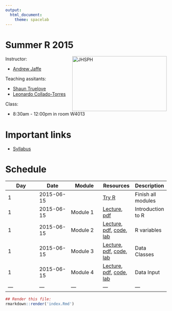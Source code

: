 ```yaml
---
output:
  html_document:
    theme: spacelab
---
```


Summer R 2015
=============

<a href="http://www.jhsph.edu/"><img alt = "JHSPH" align="right" src="http://www.aejaffe.com/media/jhu-bloomberg-logo.jpg" width=295 height=172/></a>

Instructor: 

* [Andrew Jaffe](http://www.aejaffe.com/)

Teaching assitants:

* [Shaun Truelove](http://www.iddynamics.jhsph.edu/people.html)
* [Leonardo Collado-Torres](http://lcolladotor.github.io/)

Class:

* 8:30am - 12:00pm in room W4013

# Important links

* [Syllabus](http://www.aejaffe.com/summerR_2015/docs/Syllabus-summerR-student.doc)

# Schedule

| Day  | Date  |  Module  | Resources  |  Description |
|---|---|---|---|---|
| 1  | 2015-06-15  |   | [Try R](http://tryr.codeschool.com/)  | Finish all modules  |
| 1  | 2015-06-15  | Module 1  | [Lecture](modules/module1.html), [pdf](modules/module1.pdf)  | Introduction to R  |
| 1  | 2015-06-15  | Module 2  | [Lecture](modules/module2.html), [pdf](modules/module2.pdf), [code](https://github.com/andrewejaffe/summerR_2015/blob/gh-pages/modules/module2.R), [lab](labs/module2_lab.R)  | R variables  |
| 1  | 2015-06-15  | Module 3  | [Lecture](modules/module3.html), [pdf](modules/module3.pdf), [code](https://github.com/andrewejaffe/summerR_2015/blob/gh-pages/modules/module3.R), [lab](labs/module3_lab.R)  | Data Classes  |
| 1  | 2015-06-15  | Module 4  | [Lecture](modules/module4.html), [pdf](modules/module4.pdf), [code](https://github.com/andrewejaffe/summerR_2015/blob/gh-pages/modules/module4.R), [lab](labs/module4_lab.R)  | Data Input  |
|---|---|---|---|---|

<!-- Add links to the rest of the material as we go

| 2  | 2015-06-16  | Module 5  | [Lecture](modules/module5.html), [pdf](modules/module5.pdf), [code](https://github.com/andrewejaffe/summerR_2015/blob/gh-pages/modules/module5.R), [lab](labs/module5_lab.txt)  | Data I/O + Subset |
| 2  | 2015-06-16  | Module 6  | [Lecture](modules/module6.html), [pdf](modules/module6.pdf), [code](https://github.com/andrewejaffe/summerR_2015/blob/gh-pages/modules/module6.R), [lab](labs/module6_lab.R)  | Manipulation |
|---|---|---|---|---|



|---|---|---|---|---|
| 3  | 2015-06-17  | Module X  | [Lecture](modules/moduleX.html), [code](), [lab](), [key]()  |   |
|---|---|---|---|---|
| 4  | 2015-06-18  | Module X  | [Lecture](modules/moduleX.html), [code](), [lab](), [key]()  |   |
|---|---|---|---|---|
| 5  | 2015-06-19  | Module X  | [Lecture](modules/moduleX.html), [code](), [lab](), [key]()  |   |

-->


```r
## Render this file:
rmarkdown::render('index.Rmd')
```
